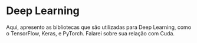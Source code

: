 # Deep Learning

Aqui, apresento as bibliotecas que são utilizadas para Deep Learning, como o TensorFlow, Keras, e PyTorch. Falarei sobre sua relação com Cuda.
